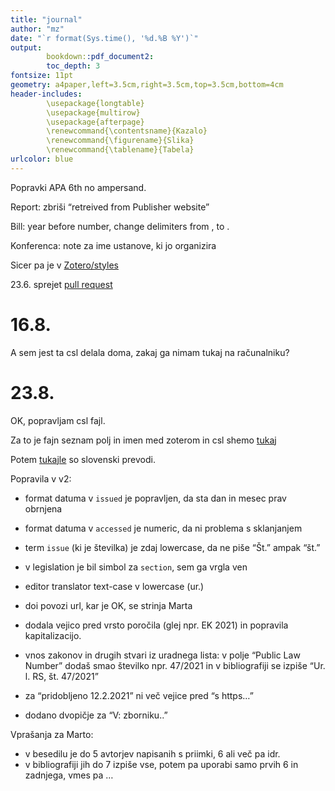 ```yaml
---
title: "journal"
author: "mz"
date: "`r format(Sys.time(), '%d.%B %Y')`"
output:
        bookdown::pdf_document2:
        toc_depth: 3
fontsize: 11pt
geometry: a4paper,left=3.5cm,right=3.5cm,top=3.5cm,bottom=4cm
header-includes:
        \usepackage{longtable}
        \usepackage{multirow}
        \usepackage{afterpage}
        \renewcommand{\contentsname}{Kazalo}
        \renewcommand{\figurename}{Slika}
        \renewcommand{\tablename}{Tabela}
urlcolor: blue
---
```

        
Popravki APA 6th no ampersand.

Report: zbriši "retreived from Publisher website" 

Bill: year before number, change delimiters from , to .

Konferenca: note za ime ustanove, ki jo organizira

Sicer pa je v [Zotero/styles](https://www.zotero.org/styles?q=umar)

23.6. sprejet  [pull request](https://github.com/citation-style-language/styles/pull/5520)

# 16.8.

A sem jest ta csl delala doma, zakaj ga nimam tukaj na računalniku?

# 23.8.

OK, popravljam csl fajl.

Za to je fajn seznam polj in imen med zoterom in csl shemo [tukaj](https://aurimasv.github.io/z2csl/typeMap.xml)

Potem [tukajle](https://github.com/citation-style-language/locales/blob/master/locales-sl-SI.xml) so slovenski prevodi. 

Popravila v v2:

* format datuma v `issued` je popravljen, da sta dan in mesec prav obrnjena
* format datuma v `accessed` je numeric, da ni problema s sklanjanjem
* term `issue` (ki je številka) je zdaj lowercase, da ne piše "Št." ampak "št."
* v legislation je bil simbol za `section`, sem ga vrgla ven
* editor translator text-case v lowercase (ur.)
* doi povozi url, kar je OK, se strinja Marta
* dodala vejico pred vrsto poročila (glej npr. EK 2021) in popravila kapitalizacijo. 
* vnos zakonov in drugih stvari iz uradnega lista: v polje "Public Law Number" dodaš smao številko npr. 47/2021 in v bibliografiji se izpiše "Ur. l. RS, št. 47/2021" 

* za "pridobljeno 12.2.2021" ni več vejice pred "s https..."
* dodano dvopičje za "V: zborniku.."

Vprašanja za Marto:

* v besedilu je do 5 avtorjev napisanih s priimki, 6 ali več pa idr.
* v bibliografiji jih do 7 izpiše vse, potem pa uporabi samo prvih 6 in zadnjega, vmes pa ...

